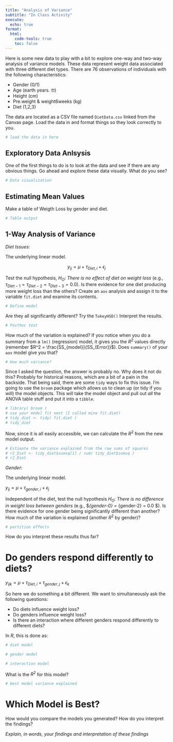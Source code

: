 ```yaml
---
title: "Analysis of Variance"
subtitle: "In Class Activity"
execute: 
  echo: true
format: 
  html:
    code-tools: true
    toc: false
---
```


Here is some new data to play with a bit to explore one-way and two-way analysis of variance models.  These data represent weight data associated with three different diet types.  There are 76 observations of individuals with the following characteristics:

- Gender (0/1)
- Age (earth years. 🤓)
- Height (cm)
- Pre.weight & weight6weeks (kg)
- Diet (1,2,3)

The data are located as a CSV file named `DietData.csv` linked from the Canvas page.  Load the data in and format things so they look correctly to you.

```r
# load the data in here

```
## Exploratory Data Anlsysis

One of the first things to do is to look at the data and see if there are any obvious things.  Go ahead and explore these data visually.  What do you see?

```r
# Data visualization
```



## Estimating Mean Values

Make a table of Weigth Loss by gender and diet.

```r
# Table output
```


## 1-Way Analysis of Variance

*Diet Issues:* 


The underlying linear model.


$$
y_{ij} = \mu + \tau_{Diet, i} + \epsilon_j
$$


Test the null hypothesis, $H_O:$ *There is no effect of diet on weight loss* (e.g., $\tau_{Diet-1} = \tau_{Diet-2} = \tau_{Diet-3} = 0.0$).  Is there evidence for one diet producing more weight loss than the others?  Create an `aov` analysis and assign it to the variable `fit.diet` and examine its contents.

```r
# Define model
```

Are they all significantly different?  Try the `TukeyHSD()` Interpret the results.

```r
# Posthoc test
```
 How much of the variation is explained?  If you notice when you do a summary from a `lm()` (regression) model, it gives you the $R^2$ values directly (remember $R^2 = \frac{SS_{model}}{SS_{Error}}$).  Does `summary()` of your `aov` model give you that?
 
```r
# How much variance?
```

Since I asked the question, the answer is probably no.  Why does it not do this?  Probably for historical reasons, which are a bit of a pain in the backside.  That being said, there are some `tidy` ways to fix this issue.  I'm going to use the `broom` package which allows us to clean up (or tidy if you will) the model objects.  This will take the model object and pull out *all* the ANOVA table stuff and put it into a `tibble`.

```r
# library( broom ) 
# use your model fit next (I called mine fit.diet)
# tidy_diet <- tidy( fit.diet )
# tidy_diet
```

Now, since it is all easily accessible, we can calculate the $R^2$ from the new model output.

```r
# Estimate the variance explained from the raw sums of squares
# r2_Diet <- tidy_diet$sumsq[1] / sum( tidy_diet$sumsq )
# r2_Diet 
```


 

*Gender:* 

The underlying linear model.


$y_{ij} = \mu + \tau_{gender, i} + \epsilon_j$



Independent of the diet, test the null hypothesis $H_O:$ *There is no difference in weight loss between genders* (e.g., $\tau_{gender-0} = \tau_{gender-2} = 0.0 $).  Is there evidence for one gender being significantly different than another?  How much of the variation is explained (another $R^2$ by gender)?

```r
# partition effects
```

How do you interpret these results thus far?


# Do genders respond differently to diets?


$y_{ijk} = \mu + \tau_{Diet,i} + \tau_{gender,j} + \epsilon_k$

So here we do something a bit different.  We want to simultaneously ask the following questions:

- Do diets influence weight loss?
- Do genders influence weight loss?
- Is there an interaction where different genders respond differently to different diets?

In $R$, this is done as:

```r
# diet model
```

```r
# gender model
```

```r
# interaction model
```

What is the $R^2$ for this model?

```r
# best model variance explained
```


# Which Model is Best?

How would you compare the models you generated?  How do you interpret the findings?

*Explain, in words, your findings and interpretation of these findings*